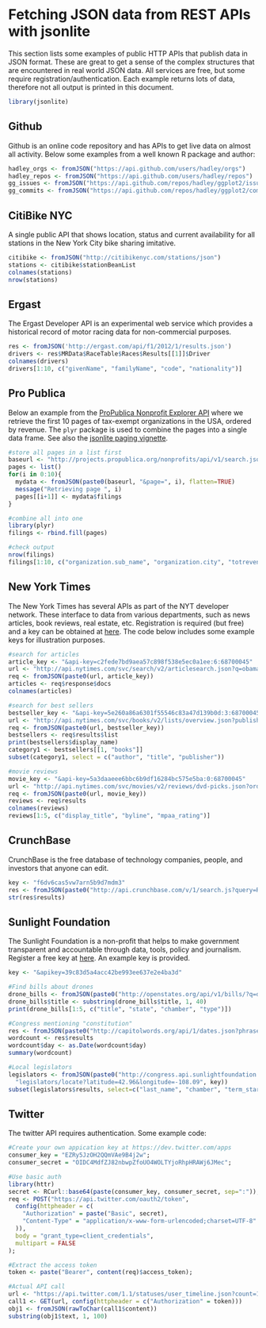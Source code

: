 <!--
%\VignetteEngine{knitr::knitr}
%\VignetteIndexEntry{Fetching JSON data from REST APIs}
-->

# Fetching JSON data from REST APIs with jsonlite

This section lists some examples of public HTTP APIs that publish data in JSON format. These are great to get a sense of the complex structures that are encountered in real world JSON data. All services are free, but some require registration/authentication. Each example returns lots of data, therefore not all output is printed in this document.

```r
library(jsonlite)
```

## Github

Github is an online code repository and has APIs to get live data on almost all activity. Below some examples from a well known R package and author:

```r
hadley_orgs <- fromJSON("https://api.github.com/users/hadley/orgs")
hadley_repos <- fromJSON("https://api.github.com/users/hadley/repos")
gg_issues <- fromJSON("https://api.github.com/repos/hadley/ggplot2/issues")
gg_commits <- fromJSON("https://api.github.com/repos/hadley/ggplot2/commits")
```

## CitiBike NYC

A single public API that shows location, status and current availability for all stations in the New York City bike sharing imitative. 

```r
citibike <- fromJSON("http://citibikenyc.com/stations/json")
stations <- citibike$stationBeanList
colnames(stations)
nrow(stations)
```

## Ergast

The Ergast Developer API is an experimental web service which provides a historical record of motor racing data for non-commercial purposes.

```r
res <- fromJSON('http://ergast.com/api/f1/2012/1/results.json')
drivers <- res$MRData$RaceTable$Races$Results[[1]]$Driver
colnames(drivers)
drivers[1:10, c("givenName", "familyName", "code", "nationality")]
```


## Pro Publica

Below an example from the [ProPublica Nonprofit Explorer API](http://projects.propublica.org/nonprofits/api) where we retrieve the first 10 pages of tax-exempt organizations in the USA, ordered by revenue. The `plyr` package is used to combine the pages into a single data frame. See also the [jsonlite paging vignette](http://cran.r-project.org/web/packages/jsonlite/vignettes/json-paging.html).


```r
#store all pages in a list first
baseurl <- "http://projects.propublica.org/nonprofits/api/v1/search.json?order=revenue&sort_order=desc"
pages <- list()
for(i in 0:10){
  mydata <- fromJSON(paste0(baseurl, "&page=", i), flatten=TRUE)
  message("Retrieving page ", i)
  pages[[i+1]] <- mydata$filings
}

#combine all into one 
library(plyr)
filings <- rbind.fill(pages)

#check output
nrow(filings)
filings[1:10, c("organization.sub_name", "organization.city", "totrevenue")]
```


## New York Times

The New York Times has several APIs as part of the NYT developer network. These interface to data from various departments, such as news articles, book reviews, real estate, etc. Registration is required (but free) and a key can be obtained at [here](http://developer.nytimes.com/docs/reference/keys). The code below includes some example keys for illustration purposes.
 
```r
#search for articles
article_key <- "&api-key=c2fede7bd9aea57c898f538e5ec0a1ee:6:68700045"
url <- "http://api.nytimes.com/svc/search/v2/articlesearch.json?q=obamacare+socialism"
req <- fromJSON(paste0(url, article_key))
articles <- req$response$docs
colnames(articles)

#search for best sellers
bestseller_key <- "&api-key=5e260a86a6301f55546c83a47d139b0d:3:68700045"
url <- "http://api.nytimes.com/svc/books/v2/lists/overview.json?published_date=2013-01-01"
req <- fromJSON(paste0(url, bestseller_key))
bestsellers <- req$results$list
print(bestsellers$display_name)
category1 <- bestsellers[[1, "books"]]
subset(category1, select = c("author", "title", "publisher"))

#movie reviews
movie_key <- "&api-key=5a3daaeee6bbc6b9df16284bc575e5ba:0:68700045"
url <- "http://api.nytimes.com/svc/movies/v2/reviews/dvd-picks.json?order=by-date"
req <- fromJSON(paste0(url, movie_key))
reviews <- req$results
colnames(reviews)
reviews[1:5, c("display_title", "byline", "mpaa_rating")]

```

## CrunchBase

CrunchBase is the free database of technology companies, people, and investors that anyone can edit.

```r
key <- "f6dv6cas5vw7arn5b9d7mdm3"
res <- fromJSON(paste0("http://api.crunchbase.com/v/1/search.js?query=R&api_key=", key))
str(res$results)
```

## Sunlight Foundation

The Sunlight Foundation is a non-profit that helps to make government transparent and accountable through data, tools, policy and journalism. Register a free key at [here](http://sunlightfoundation.com/api/accounts/register/). An example key is provided.

```r
key <- "&apikey=39c83d5a4acc42be993ee637e2e4ba3d"

#Find bills about drones
drone_bills <- fromJSON(paste0("http://openstates.org/api/v1/bills/?q=drone", key))
drone_bills$title <- substring(drone_bills$title, 1, 40)
print(drone_bills[1:5, c("title", "state", "chamber", "type")])

#Congress mentioning "constitution"
res <- fromJSON(paste0("http://capitolwords.org/api/1/dates.json?phrase=immigration", key))
wordcount <- res$results
wordcount$day <- as.Date(wordcount$day)
summary(wordcount)

#Local legislators
legislators <- fromJSON(paste0("http://congress.api.sunlightfoundation.com/",
  "legislators/locate?latitude=42.96&longitude=-108.09", key))
subset(legislators$results, select=c("last_name", "chamber", "term_start", "twitter_id"))
```

## Twitter

The twitter API requires \texttt{OAuth2} authentication. Some example code:

```r
#Create your own appication key at https://dev.twitter.com/apps
consumer_key = "EZRy5JzOH2QQmVAe9B4j2w";
consumer_secret = "OIDC4MdfZJ82nbwpZfoUO4WOLTYjoRhpHRAWj6JMec";

#Use basic auth
library(httr)
secret <- RCurl::base64(paste(consumer_key, consumer_secret, sep=":"));
req <- POST("https://api.twitter.com/oauth2/token", 
  config(httpheader = c(
    "Authorization" = paste("Basic", secret), 
    "Content-Type" = "application/x-www-form-urlencoded;charset=UTF-8"
  )),
  body = "grant_type=client_credentials",
  multipart = FALSE
);

#Extract the access token
token <- paste("Bearer", content(req)$access_token);

#Actual API call
url <- "https://api.twitter.com/1.1/statuses/user_timeline.json?count=10&screen_name=Rbloggers"
call1 <- GET(url, config(httpheader = c("Authorization" = token)))
obj1 <- fromJSON(rawToChar(call1$content))
substring(obj1$text, 1, 100)
```

